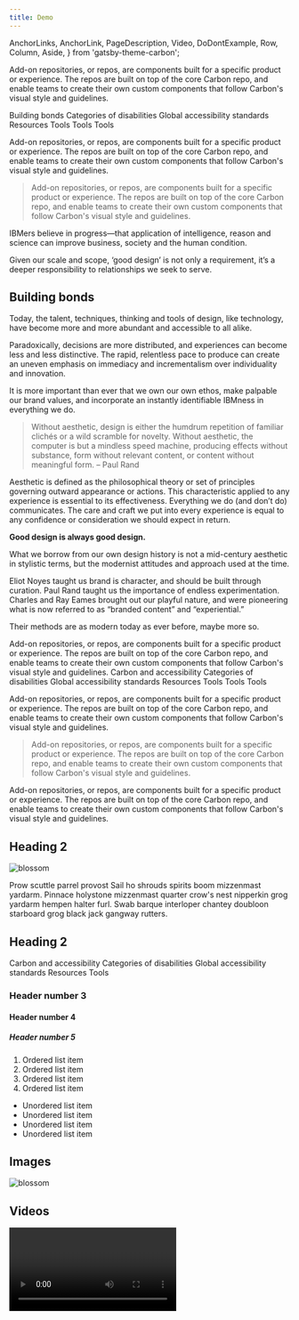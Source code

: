 ```yaml
---
title: Demo
---
```


  AnchorLinks,
  AnchorLink,
  PageDescription,
  Video,
  DoDontExample,
  Row,
  Column,
  Aside,
} from 'gatsby-theme-carbon';

<PageDescription>

Add-on repositories, or repos, are components built for a specific product or
experience. The repos are built on top of the core Carbon repo, and enable
teams to create their own custom components that follow Carbon's visual style
and guidelines.

</PageDescription>

<AnchorLinks>
  <AnchorLink>Building bonds</AnchorLink>
  <AnchorLink>Categories of disabilities</AnchorLink>
  <AnchorLink>Global accessibility standards</AnchorLink>
  <AnchorLink>Resources</AnchorLink>
  <AnchorLink>Tools</AnchorLink>
  <AnchorLink>Tools</AnchorLink>
  <AnchorLink>Tools</AnchorLink>
</AnchorLinks>

Add-on repositories, or repos, are components built for a specific product or
experience. The repos are built on top of the core Carbon repo, and enable
teams to create their own custom components that follow Carbon's visual style
and guidelines.

> Add-on repositories, or repos, are components built for a specific product or
> experience. The repos are built on top of the core Carbon repo, and enable
> teams to create their own custom components that follow Carbon's visual style
> and guidelines.

<Row>
<Column colMd={5} colLg={7}>

IBMers believe in progress—that application of intelligence, reason and science can improve business, society and the human condition.

Given our scale and scope, ‘good design’ is not only a requirement, it’s a deeper responsibility to relationships we seek to serve.

## Building **bonds**

Today, the talent, techniques, thinking and tools of design, like technology, have become more and more abundant and accessible to all alike.

Paradoxically, decisions are more distributed, and experiences can become less and less distinctive. The rapid, relentless pace to produce can create an uneven emphasis on immediacy and incrementalism over individuality and innovation.

It is more important than ever that we own our own ethos, make palpable our brand values, and incorporate an instantly identifiable IBMness in everything we do.

> Without aesthetic, design is either the humdrum repetition of familiar clichés or a wild scramble for novelty. Without aesthetic, the computer is but a mindless speed machine, producing effects without substance, form without relevant content, or content without meaningful form.
> – Paul Rand

Aesthetic is defined as the philosophical theory or set of principles governing outward appearance or actions. This characteristic applied to any experience is essential to its effectiveness. Everything we do (and don’t do) communicates. The care and craft we put into every experience is equal to any confidence or consideration we should expect in return.

</Column>
<Column colMd={2} colLg={3} offsetLg={1}>
<Aside>

**Good design is always good design.**

What we borrow from our own design history is not a mid-century aesthetic in stylistic terms, but the modernist attitudes and approach used at the time.

Eliot Noyes taught us brand is character, and should be built through curation. Paul Rand taught us the importance of endless experimentation. Charles and Ray Eames brought out our playful nature, and were pioneering what is now referred to as “branded content” and “experiential.”

Their methods are as modern today as ever before, maybe more so.

</Aside>
</Column>
</Row>

<PageDescription>
  Add-on repositories, or repos, are components built for a specific product or
  experience. The repos are built on top of the core Carbon repo, and enable
  teams to create their own custom components that follow Carbon's visual style
  and guidelines.
</PageDescription>

<AnchorLinks>
  <AnchorLink>Carbon and accessibility</AnchorLink>
  <AnchorLink>Categories of disabilities</AnchorLink>
  <AnchorLink>Global accessibility standards</AnchorLink>
  <AnchorLink>Resources</AnchorLink>
  <AnchorLink>Tools</AnchorLink>
  <AnchorLink>Tools</AnchorLink>
  <AnchorLink>Tools</AnchorLink>
</AnchorLinks>

Add-on repositories, or repos, are components built for a specific product or
experience. The repos are built on top of the core Carbon repo, and enable
teams to create their own custom components that follow Carbon's visual style
and guidelines.

> Add-on repositories, or repos, are components built for a specific product or
> experience. The repos are built on top of the core Carbon repo, and enable
> teams to create their own custom components that follow Carbon's visual style
> and guidelines.

Add-on repositories, or repos, are components built for a specific product or
experience. The repos are built on top of the core Carbon repo, and enable
teams to create their own custom components that follow Carbon's visual style
and guidelines.

## Heading 2

![blossom](../../images/blossom.jpg)

Prow scuttle parrel provost Sail ho shrouds spirits boom mizzenmast yardarm. Pinnace holystone mizzenmast quarter crow's nest nipperkin grog yardarm hempen halter furl. Swab barque interloper chantey doubloon starboard grog black jack gangway rutters.

## Heading 2

<AnchorLinks small>
  <AnchorLink>Carbon and accessibility</AnchorLink>
  <AnchorLink>Categories of disabilities</AnchorLink>
  <AnchorLink>Global accessibility standards</AnchorLink>
  <AnchorLink>Resources</AnchorLink>
  <AnchorLink>Tools</AnchorLink>
</AnchorLinks>

### Header number 3

#### Header number 4

##### Header number 5

1. Ordered list item
1. Ordered list item
1. Ordered list item
1. Ordered list item

- Unordered list item
- Unordered list item
- Unordered list item
- Unordered list item

## Images

![blossom](../../images/blossom.jpg)

## Videos

<Video title="Eyes" vimeoId="310583077" />

## Checklist

Please answer yes or no to the following list of questions:

- Is your team using Carbon components?
- Does your team have the need to add custom components in addition to Carbon's core components?
- Will these components only be needed by your team?
- Do you need these custom components to match Carbon's visual style?

## Contributing to add-ons

Add-ons are generally easier to contribute to because they are not fully managed by the Carbon team. Below are the items that you need to pass in order for your contribution to be accepted. You can read our full contribution process for [design](/contributing/designers) and [development](/contributing/developers) to learn more.

| Category      | Metric                                              | Core library | Add-ons |
| ------------- | --------------------------------------------------- | ------------ | ------- |
| Accessibility | WCAG AA                                             | ✅           | ✅      |
|               | Keyboard tabbing                                    | ✅           | ✅      |
|               | Carbon custom focus states                          | ✅           |         |
| Visual + UX   | Carbon themed                                       | ✅           |         |
|               | Universal pattern <br />(fits for 2-3 use cases)    | ✅           |         |
|               | Interaction states (hover, active, focus, disabled) | ✅           | ✅      |
